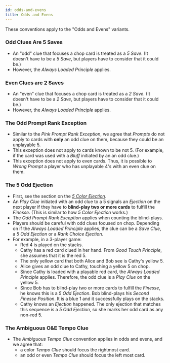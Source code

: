```yaml
---
id: odds-and-evens
title: Odds and Evens
---
```


These conventions apply to the "Odds and Evens" variants.

### Odd Clues Are 5 Saves

- An "odd" clue that focuses a chop card is treated as a _5 Save_. (It doesn't have to be a _5 Save_, but players have to consider that it could be.)
- However, the _Always Loaded Principle_ applies.

### Even Clues are 2 Saves

- An "even" clue that focuses a chop card is treated as a _2 Save_. (It doesn't have to be a _2 Save_, but players have to consider that it could be.)
- However, the _Always Loaded Principle_ applies.

### The Odd Prompt Rank Exception

- Similar to the _Pink Prompt Rank Exception_, we agree that _Prompts_ do not apply to cards with **only** an odd clue on them, because they could be an unplayable 5.
- This exception does not apply to cards known to be not 5. (For example, if the card was used with a _Bluff_ initiated by an an odd clue.)
- This exception does not apply to even cards. Thus, it is possible to _Wrong Prompt_ a player who has unplayable 4's with an even clue on them.

### The 5 Odd Ejection

- First, see the section on the _[5 Color Ejection](../level-16#the-5-color-ejection-5ce)_.
- An _Play Clue_ initiated with an odd clue to a 5 signals an _Ejection_ on the next player if they have to **blind-play two or more cards** to fulfill the _Finesse_. (This is similar to how _5 Color Ejection_ works.)
- The _Odd Prompt Rank Exception_ applies when counting the blind-plays.
- Players should be careful with odd clues focused on chop. Depending on if the _Always Loaded Principle_ applies, the clue can be a _Save Clue_, a _5 Odd Ejection_ or a _Rank Choice Ejection_.
- For example, in a 3-player game:
  - Red 4 is played on the stacks.
  - Cathy has a red card clued in her hand. From _Good Touch Principle_, she assumes that it is the red 5.
  - The only yellow card that both Alice and Bob see is Cathy's yellow 5.
  - Alice gives an odd clue to Cathy, touching a yellow 5 on chop.
  - Since Cathy is loaded with a playable red card, the _Always Loaded Principle_ applies. Therefore, the odd clue is a _Play Clue_ on the yellow 5.
  - Since Bob has to blind-play two or more cards to fulfill the _Finesse_, he knows this is a _5 Odd Ejection_. Bob blind-plays his _Second Finesse Position_. It is a blue 1 and it successfully plays on the stacks.
  - Cathy knows an _Ejection_ happened. The only ejection that matches this sequence is a _5 Odd Ejection_, so she marks her odd card as any non-red 5.

### The Ambiguous O&E Tempo Clue

- The _Ambiguous Tempo Clue_ convention applies in odds and evens, and we agree that:
  - a color _Tempo Clue_ should focus the rightmost card.
  - an odd or even _Tempo Clue_ should focus the left most card.
